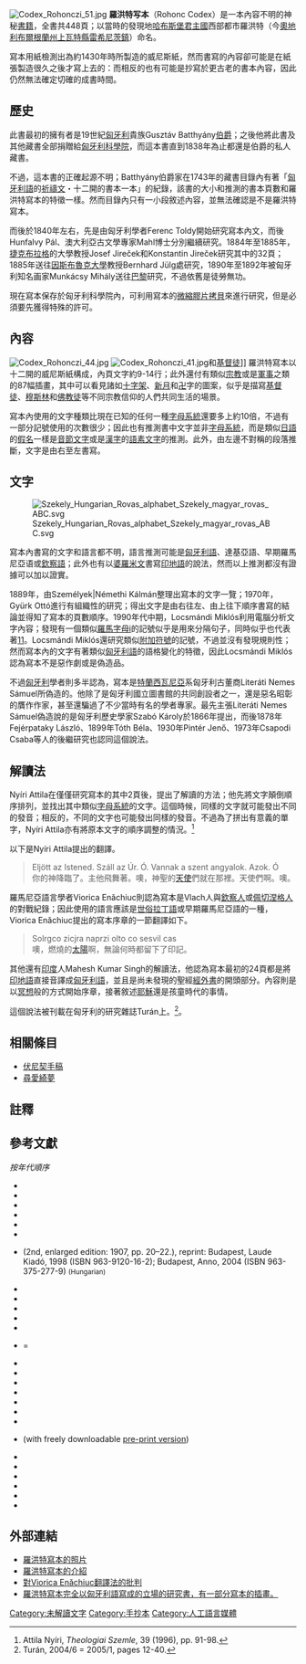 [[Image:Codex_Rohonczi_51.jpg|thumb]]
'''羅洪特写本'''（Rohonc Codex）是一本內容不明的神秘[[書籍|書籍]]，全書共448頁；以當時的發現地[[哈布斯堡君主國|哈布斯堡君主國]]西部都市羅洪特（今[[奧地利|奧地利]][[布爾根蘭州|布爾根蘭州]][[上瓦特縣|上瓦特縣]][[雷希尼茨|雷希尼茨鎮]]）命名。

寫本用紙檢測出為約1430年時所製造的威尼斯紙，然而書寫的內容卻可能是在紙張製造很久之後才寫上去的：而相反的也有可能是抄寫於更古老的書本內容，因此仍然無法確定切確的成書時間。

== 歷史 ==
此書最初的擁有者是19世紀[[匈牙利|匈牙利]]貴族Gusztáv Batthyány[[伯爵|伯爵]]；之後他將此書及其他藏書全部捐贈給[[匈牙利科學院|匈牙利科學院]]，而這本書直到1838年為止都還是伯爵的私人藏書。

不過，這本書的正確起源不明；Batthyány伯爵家在1743年的藏書目錄內有著「[[匈牙利語|匈牙利語]]的[[祈禱文|祈禱文]]・十二開的書本一本」的紀錄，該書的大小和推測的書本頁數和羅洪特寫本的特徵一樣。然而目錄內只有一小段敘述內容，並無法確認是不是羅洪特寫本。

而後於1840年左右，先是由匈牙利學者Ferenc Toldy開始研究寫本內文，而後Hunfalvy Pál、澳大利亞古文學專家Mahl博士分別繼續研究。1884年至1885年，[[捷克|捷克]][[布拉格|布拉格]]的大學教授Josef Jireček和Konstantin Jireček研究其中的32頁；1885年送往[[因斯布魯克大學|因斯布魯克大學]]教授Bernhard Jülg處研究，1890年至1892年被匈牙利知名画家Munkácsy Mihály送往[[巴黎|巴黎]]研究，不過依舊是徒勞無功。

現在寫本保存於匈牙利科學院內，可利用寫本的[[微縮膠片|微縮膠片]][[拷貝|拷貝]]來進行研究，但是必須要先獲得特殊的許可。

== 內容 ==
[[Image:Codex_Rohonczi_44.jpg|thumb]]
[[Image:Codex_Rohonczi_41.jpg|thumb]]和[[基督徒|基督徒]]]]
羅洪特寫本以十二開的威尼斯紙構成，內頁文字約9-14行；此外還付有類似[[宗教|宗教]]或是[[軍事|軍事]]之類的87幅插畫，其中可以看見諸如[[十字架|十字架]]、[[新月|新月]]和[[卍|卍]]字的圖案，似乎是描寫[[基督徒|基督徒]]、[[穆斯林|穆斯林]]和[[佛教徒|佛教徒]]等不同宗教信仰的人們共同生活的場景。

寫本內使用的文字種類比現在已知的任何一種[[字母系統|字母系統]]還要多上約10倍，不過有一部分記號使用的次數很少；因此也有推測書中文字並非[[字母系統|字母系統]]，而是類似[[日語|日語]]的[[日語假名|假名]]一樣是[[音節文字|音節文字]]或是[[漢字|漢字]]的[[語素文字|語素文字]]的推測。此外，由左邊不對稱的段落推斷，文字是由右至左書寫。

== 文字 ==
[[Image:Szekely_Hungarian_Rovas_alphabet_Szekely_magyar_rovas_ABC.svg|thumb]]

寫本內書寫的文字和語言都不明，語言推測可能是[[匈牙利語|匈牙利語]]、達基亞語、早期羅馬尼亞语或[[欽察語|欽察語]]；此外也有以[[婆羅米文|婆羅米文]]書寫[[印地語|印地語]]的說法，然而以上推測都沒有證據可以加以證實。

1889年，由Személyek|Némethi Kálmán整理出寫本的文字一覽；1970年，Gyürk Ottó進行有組織性的研究；得出文字是由右往左、由上往下順序書寫的結論並得知了寫本的頁數順序。1990年代中期，Locsmándi Miklós利用電腦分析文字內容；發現有一個類似[[羅馬字母|羅馬字母]][[i|i]]的記號似乎是用來分隔句子，同時似乎也代表著[[11|11]]。Locsmándi Miklós還研究類似[[附加符號|附加符號]]的記號，不過並沒有發現規則性；然而寫本內的文字有著類似[[匈牙利語|匈牙利語]]的語格變化的特徵，因此Locsmándi Miklós認為寫本不是惡作劇或是偽造品。

不過[[匈牙利|匈牙利]]學者則多半認為，寫本是[[特蘭西瓦尼亞|特蘭西瓦尼亞]]系匈牙利古董商Literáti Nemes Sámuel所偽造的。他除了是匈牙利國立圖書館的共同創設者之一，還是惡名昭彰的贋作作家，甚至還騙過了不少當時有名的學者專家。最先主張Literáti Nemes Sámuel偽造說的是匈牙利歷史學家Szabó Károly於1866年提出，而後1878年Fejérpataky László、1899年Tóth Béla、1930年Pintér Jenő、1973年Csapodi Csaba等人的後繼研究也認同這個說法。

== 解讀法 ==
Nyíri Attila在僅僅研究寫本的其中2頁後，提出了解讀的方法；他先將文字顛倒順序排列，並找出其中類似[[字母系統|字母系統]]的文字。這個時候，同樣的文字就可能發出不同的發音；相反的，不同的文字也可能發出同樣的發音。不過為了拼出有意義的單字，Nyíri Attila亦有將原本文字的順序調整的情況。<ref>Attila Nyíri, ''Theologiai Szemle'', 39 (1996), pp. 91-98.</ref>

以下是Nyíri Attila提出的翻譯。

<blockquote>
Eljött az Istened. Száll az Úr. Ó. Vannak a szent angyalok. Azok. Ó<br />
你的神降臨了。主他飛舞著。噢，神聖的[[天使|天使]]們就在那裡。天使們啊。噢。
</blockquote>

羅馬尼亞語言學者Viorica Enăchiuc則認為寫本是Vlach人與[[欽察人|欽察人]]或[[佩切涅格人|佩切涅格人]]的對戰紀錄；因此使用的語言應該是[[世俗拉丁語|世俗拉丁語]]或早期羅馬尼亞語的一種，Viorica Enăchiuc提出的寫本序章的一節翻譯如下。

<blockquote>
Solrgco zicjra naprzi olto co sesvil cas<br />
噢，燃燒的[[太陽|太陽]]啊，無論何時都留下了印記。
</blockquote>

其他還有[[印度|印度]]人Mahesh Kumar Singh的解讀法，他認為寫本最初的24頁都是將[[印地語|印地語]]直接音譯成[[匈牙利語|匈牙利語]]，並且是尚未發現的聖經[[經外書|經外書]]的開頭部分。內容則是以[[冥想|冥想]]般的方式開始序章，接著敘述[[耶穌|耶穌]]還是孩童時代的事情。

這個說法被刊載在匈牙利的研究雜誌Turán上。<ref>Turán, 2004/6 = 2005/1, pages 12-40.</ref>。

== 相關條目 ==
*[[伏尼契手稿|伏尼契手稿]]
*[[尋愛綺夢|尋愛綺夢]]

== 註釋 ==
{{reflist}}

==參考文獻==
''按年代順序''
{{refbegin|2}}
*{{Citation
| last = JERNEY | first = János
| title = Némi világosítások az ismeretlen jellemű rohonczi írott könyvre <small>(= Some Enlightenments Concerning the Rohonc Manuscript Book of Unknown Character)</small>
| journal = Tudománytár
| volume = 8 (new series)
| year = 1844 
| issue = Vol. 15, Book 1.
| pages = 25–36
| language = hu
}}
*{{Citation
| last = TOLDY | first = Ferenc
| title = A magyar nemzeti irodalom története <small>(= The History of the Literature of the Hungarian Nation)</small>
| place = [[Pest_(city)|Pest]]
| year = 1851
| volume = 1
| page = 28
| language = hu
}}
*{{Citation
| last = SZABÓ | first = Károly
| title = A régi hun-székely írásról <small>(= Of the Old [[Huns|Hun]]-[[Székely|Székely]] [[Old_Hungarian_script|Writing System]]]</small>
| journal = Budapesti Szemle
| volume = 6 
| year = 1866
| pages = 123–124
| language = hu
}}
*{{Citation
| last = FEJÉRPATAKY | first = László
| title = Irodalmunk az Árpádok korában <small>(= Our Literature in the Age of the [[Árpáds|Árpáds]])</small>
| place = Budapest
| year = 1878
| page = 3
| language = hu
}}
*{{Citation
| last = NÉMÄTI | first = Kálmán
| title = A Rohonczi Codex Ábéczéje <small>(= The Alphabet of the Rohonc Codex)</small>
| publisher = Manuscript Library of the [[Hungarian_Academy_of_Sciences|Hungarian Academy of Sciences]], Ms 884 (on microfilm: Mf 5913/IV.)
| year = 1889
| language = hu
}}
*{{Citation
| last = NÉMÄTI | first = Kálmán
| title = Rohonczi Codex Tantétel <small>(= Rohonc Codex Doctrine)</small>
| place = Budapest
| year = 1892
| language = hu
}}
*{{Citation
| last = TÓTH | first = Béla
| title = Magyar ritkaságok (Curiosa Hungarica) <small>(= Hungarian Rarities)</small>
| place = Budapest
| publisher = Athenaeum
| year = 1899
| pages = 18–20.
}} (2nd, enlarged edition: 1907, pp. 20–22.), reprint: Budapest, Laude Kiadó, 1998 (ISBN 963-9120-16-2); Budapest, Anno, 2004 (ISBN 963-375-277-9) <small>(Hungarian)</small>
*{{Citation
| last = PINTÉR | first = Jenő
| title = ~ magyar irodalomtörténete <small>(= Jenő Pintér's History of Hungarian Literature)</small>
| place = Budapest
| year = 1930
| volume = 1
| pages = 43 and 724–725.
| language = hu
}}
*{{Citation
| last = GYÜRK | first = Ottó
| title = Megfejthető-e a Rohonci-kódex? <small>(= Can the Rohonc Codex Be Solved?)</small>
| journal = Élet és Tudomány
| volume = 25 
| year = 1970
| pages = 1923–1928
| language = hu
}}
*{{Citation
| last = CSAPODI | first = Csaba
| title = A "Magyar Codexek" elnevezésű gyűjtemény (K 31 - K 114) <small>(= The Collection "Hungarian Codices")</small>
| place = Budapest
| year = 1973
| series = Catalogues of the Manuscript and Old Books Department of the Library of the Hungarian Academy of Sciences
| volume = 5
| page = 109
| language = hu
}}<!-- 檔案不存在 [[Image:Excerpt_of_Page_109_of_Csapodi_Csaba.jpg|thumb]] ，可從英文維基百科取得 -->
*{{Citation
| last = RÉVAY | first = Zoltán
| title = Titkosírások. Fejezetek a rejtjelezés történetéből <small>(= Secret Codes: Chapters from the History of Cryptography)</small>
| place = Budapest
| publisher = Zrínyi Katonai Kiadó
| year = 1978
| ISBN = 963-326-256-9
| pages = 57–59
| language = hu
}}
*{{Citation
| last = KELECSÉNYI | first = Gábor
| title = Múltunk neves könyvgyűjtői <small>(= Famous book collectors of our past)</small>
| place = Budapest
| publisher = Gondolat
| year = 1988
| ISBN = 963-282-032-0
| language = hu
}}
*{{Citation
| last = NYÍRI | first = Attila
| title = Megszólal 150 év után a Rohonci-kódex? <small>(= After 150 Years the Rohonc Codex Starts to Speak?)</small>
| journal = Theologiai Szemle
| volume = 39 
| year = 1996
| pages = 91–98
| language = hu
}} = {{Citation
| title = A Rohonci-kódexről <small>(= About the Rohonc Codex)</small>
| journal = [[Turán_(Periodical)|Turán]]
| year = 2004
| issue = 4
| pages = 85–92
}}
*{{Citation
| last = GYÜRK | first = Ottó
| title = Megszólal a Rohonci-kódex? <small>(= Does the Rohonc Codex Really Speak?)</small>
| journal = Theologiai Szemle
| volume = 39 
| year = 1996
| pages = 380–381
| language = hu
}}
*{{Citation
| last = ENĂCHIUC | first = Viorica
| title = Rohonczi Codex: descifrare, transcriere şi traducere (Déchiffrement, transcription et traduction)
| publisher = Alcor Edimpex SLR
| year = 2002 
| ISBN = 973-8160-07-3
| language=ro,fr
}}
*{{Citation
| last = UNGUREANU
| first = Dan
| title = Nu trageti in ambulanta
| journal = Observator Cultural
| issue = 167
| date = May 6, 2003
| language = ro
| url = http://www.observatorcultural.ro/Nu-trageti-in-ambulanta*articleID_8150-articles_details.html
| accessdate = 2016-02-08
| archive-date = 2015-12-04
| archive-url = https://web.archive.org/web/20151204202954/http://www.observatorcultural.ro/Nu-trageti-in-ambulanta*articleID_8150-articles_details.html
| dead-url = no
}}
*{{Citation
| last = SINGH | first = Mahesh Kumar
| last2 = BÁRDI | first2 = László
| title = Rohonci Kódex <small>(Hindi-Hungarian interlinear publication of folios 1-13, with introductory notes)</small>
| journal = [[Turán_(Periodical)|Turán]]
| year = 2004
| issue = 2004/6 = 2005/1
| pages = 9–40
| language = hu,hi
}}
*{{Citation
| last = LOCSMÁNDI | first = Miklós
| title = A Rohonci Kódex. Egy rejtélyes középkori írás megfejtési kísérlete <small>(= The Rohonc Codex: An Attempt to Decipher a Mysterious Medieval Script)</small>
| journal = [[Turán_(Periodical)|Turán]]
| year = 2004
| issue = 2004/6 = 2005/1
| pages = 41–58
| language = hu
}}
*{{Citation
| last = VARGA | first = Géza
| title = A Rohonczi [sic!] Kódexről. Olvasói levél <small>(= About the Rohonc Codex. A letter to the editor)</small>
| journal = [[Turán_(Periodical)|Turán]]
| year = 2005
| issue = 2005/2-3
| pages = 195–197
| language = hu
}}
*{{Citation
| last = VARGA | first = Csaba
| title = A Rohonczi [sic!] Kódex Mahesh Kumar Singh-féle olvasatának ellenőrzése. Olvasói levél <small>(= A Critique of Mahesh Kumar Singh's Rendering of the Rohonc Codex. A letter to the editor)</small>
| journal = [[Turán_(Periodical)|Turán]]
| year = 2005
| issue = 2005/2-3
| pages = 198–202
| language = hu
}}
*{{Citation
 |last         = LÁNG
 |first        = Benedek
 |title        = Why don’t we decipher an outdated cipher system? The Codex of Rohonc
 |journal      = [[Cryptologia|Cryptologia]]
 |volume       = 34
 |year         = 2010
 |pages        = 115–144
 |url          = http://www.tandfonline.com/doi/abs/10.1080/01611191003605587#preview
 |doi          = 10.1080/01611191003605587
 |accessdate   = 2016-02-08
 |archive-date = 2022-01-02
 |archive-url  = https://web.archive.org/web/20220102212600/https://www.tandfonline.com/doi/abs/10.1080/01611191003605587#preview
 |dead-url     = no
}} (with freely downloadable [http://mycite.omikk.bme.hu/doc/84510.pdf pre-print version]{{Dead link}})
*{{Citation
| last = TOKAI | first = Gábor
| title = A Rohonci-kódex művészettörténész szemmel <small>(= The Rohonc Codex through the eyes of an art historian)</small>
| journal = Élet és Tudomány
| year = 2010
| volume = LXV
| issue = 2010/30, 32, 35
| pages = 938–940, 1004–1006, 1104–1106
| language = hu
}}
*{{Citation
| last = TOKAI | first = Gábor
| title = Az első lépések a Rohonci-kódex megfejtéséhez <small>(= The first steps towards an undeciphering of the Rohonc Codex)</small>
| journal = Élet és Tudomány
| year = 2010–2011
| volume = LXV–LXVI
| issue = 2010/52–53, 2011/2
| pages = 1675–1678, 50–53
| language = hu
}}
*{{Citation
| last = LÁNG | first = Benedek
| title = A Rohonci kód <small>(= The Rohonc Code)</small>
| place = Budapest
| publisher = Jaffa
| year = 2011
| language = hu
| url = http://www.academia.edu/1537618/A_Rohonci_kod_The_Rohonc_Code_Budapest_Jaffa_2011._227_p
| ISBN = 978-963-9971-67-7
}}
*{{Citation
| last = KIRÁLY | first = Levente Zoltán
| title = Struktúrák a Rohonci-kódex szövegében. Helyzetjelentés egy amatőr kutatásról <small>(= Structures in the text of the Rohonc Codex: A status report on an amateur research)</small>
| journal = Theologiai Szemle
| year = 2011
| issue = 2011/2
| pages = 82–93
| language = hu
}}
*{{Citation
| last = KIRÁLY | first = Levente Zoltán
| contribution = Struktúrák a Rohonci-kódex szövegében. Helyzetjelentés egy amatőr kutatásról <small>(= Structures in the text of the Rohonc Codex: A status report on an amateur research)</small>
| editor-last = Zsengellér | editor-first = József
| editor2-last = Trajtler | editor2-first = Dóra Ágnes
| title = "A Szentnek megismerése ad értelmet." <small>= "Knowledge of the Holy One is understanding"</small> – Proceedings of the conferences Conferentia Rerum Divinarum 1 & 2 at the Károli Gáspár University of the Reformed Church in Hungary, Dec. 4. 2009 & Dec. 6. 2010
| publisher = Károli Gáspár University; L'Harmattan
| place = Budapest
| publication-date = 2012
| pages = 153–163
| isbn = 978-963-236-097-3
| language = hu
}}
*{{Citation
| last = SCHMEH | first = Klaus
| title = Nicht zu knacken. Von ungelösten Enigma-Codes zu den Briefen des Zodiac-Killers
| publisher = Carl Hanser Verlag
| year = 2012
| isbn = 978-3-446-42923-9
| language = de
}}
{{refend}}

== 外部連結 ==
* [http://www.dacia.org/codex/original/original.html 羅洪特寫本的照片] {{Wayback|url=http://www.dacia.org/codex/original/original.html |date=20170120005000 }}
* [http://www.dacia.org/codex/study/study.html 羅洪特寫本的介紹] {{Wayback|url=http://www.dacia.org/codex/study/study.html |date=20200520001611 }}
* [https://web.archive.org/web/20040327150347/http://www.observatorcultural.ro/arhivaarticol.phtml?xid=8266 對Viorica Enăchiuc翻譯法的批判]
* [https://web.archive.org/web/20110316125554/http://terembura.fw.hu/hunkonyv/roh/page_01.htm 羅洪特寫本完全以匈牙利語寫成的立場的研究書，有一部分寫本的插畫。]

[[Category:未解讀文字|Category:未解讀文字]]
[[Category:手抄本|Category:手抄本]]
[[Category:人工語言媒體|Category:人工語言媒體]]
